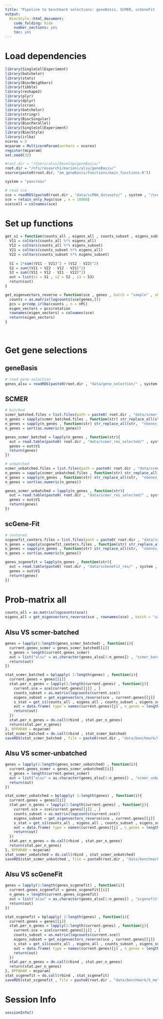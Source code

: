```yaml
---
title: "Pipeline to benchmark selections: geneBasis, SCMER, scGeneFit (marker selection) for cell score"
output:
  BiocStyle::html_document:
    code_folding: hide
    number_sections: yes
    toc: yes  
---
```

# Load dependencies

```r


library(SingleCellExperiment)
library(batchelor)
library(stats)
library(BiocNeighbors)
library(tibble)
library(reshape2)
library(plyr)
library(dplyr)
library(scran)
library(batchelor)
library(stringr)
library(BiocSingular)
library(BiocParallel)
library(SingleCellExperiment)
library(BiocStyle)
library(irlba)
ncores = 5
mcparam = MulticoreParam(workers = ncores)
register(mcparam)
set.seed(32)

#root.dir = "/Users/alsu/Develop/geneBasis/"
root.dir = "/nfs/research1/marioni/alsu/geneBasis/"
source(paste0(root.dir, "am_geneBasis/functions/main_functions.R"))

system = "pancreas"

# read sce 
sce = readRDS(paste0(root.dir , "data/scRNA_datasets/" , system , "/sce_" , system , ".Rds"))
sce = retain_only_hvgs(sce , n = 10000)
sce$cell = colnames(sce)

```

# Set up functions

```r


get_s1 = function(counts_all , eigens_all , counts_subset , eigens_subset){
  V11 = colVars(counts_all %*% eigens_all)
  V12 = colVars(counts_all %*% eigens_subset)
  V21 = colVars(counts_subset %*% eigens_all)
  V22 = colVars(counts_subset %*% eigens_subset)
  
  S1 = 2*sum((V11 - V21)^2 + (V12 - V22)^2)
  S2 = sum((V11 + V22 - V12 - V21)^2)
  S3 = sum((V11 + V12 - V21 - V22)^2)
  out = list(s1 = S1 , s2 = S2 , s3 = S3)
  return(out)
}

get_eigenvectors_reverse = function(sce , genes , batch = "sample" , nPC = 100){
  counts = as.matrix(logcounts(sce[genes,]))
  pcs = prcomp_irlba(counts , n = nPC)
  eigen_vectors = pcs$rotation  
  rownames(eigen_vectors) = colnames(sce)
  return(eigen_vectors)
}

  

```

# Get gene selections

## geneBasis

```r

# read gene selection 
genes_alsu = readRDS(paste0(root.dir , "data/gene_selection/" , system , "/" , "gene_selection_1.Rds"))


```

## SCMER

```r


# batched
scmer_batched.files = list.files(path = paste0( root.dir , "data/scmer_res_selected/" , system , "/batched/" ))
n_genes = sapply(scmer_batched.files , function(str) str_replace_all(str,  ".txt" , ""))
n_genes = sapply(n_genes , function(str) str_replace_all(str,  "nGenes_" , ""))
n_genes = sort(as.numeric(n_genes))

genes_scmer_batched = lapply(n_genes , function(str){
  out = read.table(paste0( root.dir , "data/scmer_res_selected/" , system , "/batched/nGenes_" , str , ".txt") , header = F)
  genes = out$V1
  return(genes)
})

# unbatched
scmer_unbatched.files = list.files(path = paste0( root.dir , "data/scmer_res_selected/" , system , "/unbatched/" ))
n_genes = sapply(scmer_unbatched.files , function(str) str_replace_all(str,  ".txt" , ""))
n_genes = sapply(n_genes , function(str) str_replace_all(str,  "nGenes_" , ""))
n_genes = sort(as.numeric(n_genes))

genes_scmer_unbatched = lapply(n_genes , function(str){
  out = read.table(paste0( root.dir , "data/scmer_res_selected/" , system , "/unbatched/nGenes_" , str , ".txt") , header = F)
  genes = out$V1
  return(genes)
})


```

## scGene-Fit

```r

# centered
scgenefit_centers.files = list.files(path = paste0( root.dir , "data/scGeneFit_res/" , system , "/centers/" ))
n_genes = sapply(scgenefit_centers.files , function(str) str_replace_all(str,  ".txt" , ""))
n_genes = sapply(n_genes , function(str) str_replace_all(str,  "nGenes_" , ""))
n_genes = sort(as.numeric(n_genes))

genes_scgenefit = lapply(n_genes , function(str){
  out = read.table(paste0( root.dir , "data/scGeneFit_res/" , system , "/centers/nGenes_" , str , ".txt") , header = F)
  genes = out$V1
  return(genes)
})


```

# Prob-matrix all

```r


counts_all = as.matrix(logcounts(sce))
eigens_all = get_eigenvectors_reverse(sce , rownames(sce) , batch = "sample" , nPC = 100)


```

## Alsu VS scmer-batched

```r


genes = lapply(1:length(genes_scmer_batched) , function(i){
  current.genes_scmer = genes_scmer_batched[[i]]
  n_genes = length(current.genes_scmer)
  out = list("alsu" = as.character(genes_alsu[1:n_genes]) , "scmer_batched" = as.character(current.genes_scmer) , "hvgs" = as.character(get_hvgs(sce , n = n_genes)))
  return(out)
})

stat_scmer_batched = bplapply( 1:length(genes) , function(i){
  current.genes = genes[[i]]
  stat.per_n_genes = lapply(1:length(current.genes) , function(j){
    current.sce = sce[current.genes[[j]] , ]
    counts_subset = as.matrix(logcounts(current.sce))
    eigens_subset = get_eigenvectors_reverse(sce , current.genes[[j]] , batch = "sample" , nPC = 100)
    s_stat = get_s1(counts_all , eigens_all , counts_subset , eigens_subset)
    out = data.frame( type = names(current.genes)[j] , n_genes = length(current.genes[[j]]) , s1 = s_stat$s1 , s2 = s_stat$s2 , s3 = s_stat$s3 )
    return(out)
  })
  stat.per_n_genes = do.call(rbind , stat.per_n_genes)
  return(stat.per_n_genes)
}, BPPARAM = mcparam)
stat_scmer_batched = do.call(rbind , stat_scmer_batched)
saveRDS(stat_scmer_batched , file = paste0(root.dir , "data/benchmark/S_metric/" , system , "/S__scmer_batched.Rds"))


```

## Alsu VS scmer-unbatched

```r


genes = lapply(1:length(genes_scmer_unbatched) , function(i){
  current.genes_scmer = genes_scmer_unbatched[[i]]
  n_genes = length(current.genes_scmer)
  out = list("alsu" = as.character(genes_alsu[1:n_genes]) , "scmer_unbatched" = as.character(current.genes_scmer) , "hvgs" = as.character(get_hvgs(sce , n = n_genes)))
  return(out)
})

stat_scmer_unbatched = bplapply( 1:length(genes) , function(i){
  current.genes = genes[[i]]
  stat.per_n_genes = lapply(1:length(current.genes) , function(j){
    current.sce = sce[current.genes[[j]] , ]
    counts_subset = as.matrix(logcounts(current.sce))
    eigens_subset = get_eigenvectors_reverse(sce , current.genes[[j]] , batch = "sample" , nPC = 100)
    s_stat = get_s1(counts_all , eigens_all , counts_subset , eigens_subset)
    out = data.frame( type = names(current.genes)[j] , n_genes = length(current.genes[[j]]) , s1 = s_stat$s1 , s2 = s_stat$s2 , s3 = s_stat$s3 )
    return(out)
  })
  stat.per_n_genes = do.call(rbind , stat.per_n_genes)
  return(stat.per_n_genes)
}, BPPARAM = mcparam)
stat_scmer_unbatched = do.call(rbind , stat_scmer_unbatched)
saveRDS(stat_scmer_unbatched , file = paste0(root.dir , "data/benchmark/S_metric/" , system , "/S__scmer_unbatched.Rds"))


```

## Alsu VS scGeneFit

```r


genes = lapply(1:length(genes_scgenefit) , function(i){
  current.genes_scgenefit = genes_scgenefit[[i]]
  n_genes = length(current.genes_scgenefit)
  out = list("alsu" = as.character(genes_alsu[1:n_genes]) , "scgenefit" = as.character(current.genes_scgenefit))
  return(out)
})

stat_scgenefit = bplapply( 1:length(genes) , function(i){
  current.genes = genes[[i]]
  stat.per_n_genes = lapply(1:length(current.genes) , function(j){
    current.sce = sce[current.genes[[j]] , ]
    counts_subset = as.matrix(logcounts(current.sce))
    eigens_subset = get_eigenvectors_reverse(sce , current.genes[[j]] , batch = "sample" , nPC = 100)
    s_stat = get_s1(counts_all , eigens_all , counts_subset , eigens_subset)
    out = data.frame( type = names(current.genes)[j] , n_genes = length(current.genes[[j]]) , s1 = s_stat$s1 , s2 = s_stat$s2 , s3 = s_stat$s3 )
    return(out)
  })
  stat.per_n_genes = do.call(rbind , stat.per_n_genes)
  return(stat.per_n_genes)
}, BPPARAM = mcparam)
stat_scgenefit = do.call(rbind , stat_scgenefit)
saveRDS(stat_scgenefit , file = paste0(root.dir , "data/benchmark/S_metric/" , system , "/S__scgenefit.Rds"))


```


# Session Info

```r
sessionInfo()
```
